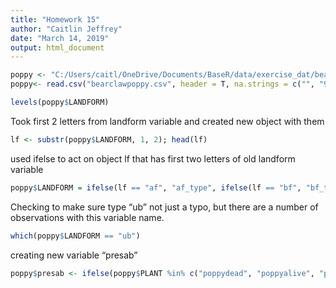 ```yaml
---
title: "Homework 15"
author: "Caitlin Jeffrey"
date: "March 14, 2019"
output: html_document
---
```


```r
poppy <- "C:/Users/caitl/OneDrive/Documents/BaseR/data/exercise_dat/bearclawpoppy.csv"
poppy<- read.csv("bearclawpoppy.csv", header = T, na.strings = c("", "99", "?", "na", "NA")); str(poppy)
```


```r
levels(poppy$LANDFORM)
```

Took first 2 letters from landform variable and created new object with them
```r
lf <- substr(poppy$LANDFORM, 1, 2); head(lf)
```


used ifelse to act on object lf that has first two letters of old landform variable
```r
poppy$LANDFORM = ifelse(lf == "af", "af_type", ifelse(lf == "bf", "bf_type", ifelse(lf == "wb", "ws_type", ifelse(lf == "ws", "ws_type", ifelse(lf == "lb", "lb_type", "ub"))))); poppy$LANDFORM <- as.factor(poppy$LANDFORM); levels(poppy$LANDFORM)
```


Checking to make sure type "ub" not just a typo, but there are a number of observations with this variable name.

```r
which(poppy$LANDFORM == "ub")
```

creating new variable "presab"

```r
poppy$presab <- ifelse(poppy$PLANT %in% c("poppydead", "poppyalive", "poppy"), 1, ifelse(poppy$PLANT == "absence", 0, "NA")); poppy$presab <- as.factor(poppy$presab); levels(poppy$presab)
```





